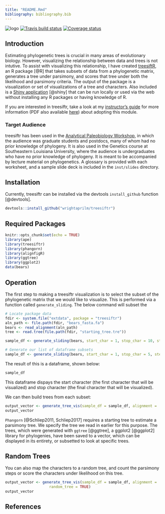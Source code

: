 ```yaml
---
title: "README.Rmd"
bibliography: bibliography.bib
---
```

  ![logo](inst/images/treesiftR.png)
  [![Travis build status](https://travis-ci.org/wrightaprilm/treesiftr.svg?branch=master)](https://travis-ci.org/wrightaprilm/treesiftr)
    [![Coverage status](https://codecov.io/gh/wrightaprilm/treesiftr/branch/master/graph/badge.svg)](https://codecov.io/github/wrightaprilm/treesiftr?branch=master)

## Introduction

Estimating phylogenetic trees is crucial in many areas of evolutionary biology.
However, visualizing the relationship between data and trees is not intutive. To assist with visualizing this relationship, I have created [treesiftR](https://wrightaprilm.github.io/treesiftr/), 
an R package [@R] that takes subsets of data from a phylogenetic matrix, generates a tree under parsimony, and scores that tree under both the likelihood and parsimony criteria. The output of the package is a visualization or set of visualizations of a tree and characters. Also included is a [Shiny application](https://wrightaprilm.shinyapps.io/treesiftr_app/) [@shiny] that can be run locally or used via the web without installing any R packages or having knowledge of R. 

If you are interested in treesiftr, take a look at my [instructor's
guide](https://wrightaprilm.github.io/treesiftr/articles/00-Instructor-Guide.html) 
for more information (PDF also available [here](https://github.com/wrightaprilm/treesiftr/blob/master/vignettes/00-Instuctor-Guide.pdf)) about adopting this module.

### Target Audience

treesiftr has been used in the [Analytical Paleobiology Workshop](http://www.analytical.palaeobiology.de/), in which the audience was graduate students and postdocs, many of whom had no prior knowledge of phylogeny. It is also
used in the Genetics course at Southeastern Louisiana University, where the audience 
is undergraduates who have no prior knowledge of phylogeny. It is meant to be 
accompanied by lecture material on phylogenetics. A glossary is provided with each 
worksheet, and a sample slide deck is included in the `inst/slides` directory.

## Installation 

Currently, treesiftr can be installed via the devtools ```install_github```
function [@devtools]. 

```r
devtools::install_github("wrightaprilm/treesiftr")
```

## Required Packages

```r
knitr::opts_chunk$set(echo = TRUE)
library(ape)
library(treesiftr)
library(phangorn)
library(alignfigR)
library(ggtree)
library(ggplot2)
data(bears)
```

## Operation

The first step to making a treesiftr visualization is to select the subset of 
the phylogenetic matrix that we would like to visualize. This is performed via a function called ```generate_sliding```. The below command will subset the  

```r
# Locate package data
fdir <- system.file("extdata", package = "treesiftr")
aln_path <- file.path(fdir, "bears_fasta.fa")
bears <- read_alignment(aln_path)
tree <- read.tree(file.path(fdir, "starting_tree.tre"))

sample_df <- generate_sliding(bears, start_char = 1, stop_char = 10, steps = 1)

# Generate our list of dataframe subsets
sample_df <- generate_sliding(bears, start_char = 1, stop_char = 5, steps = 1)
```

The result of this is a dataframe, shown below:

```r
sample_df
```
This dataframe dispays the start character (the first character that will be visualized) and stop character (the final character that will be visualized). 

We can then build trees from each subset:

```r
output_vector <- generate_tree_vis(sample_df = sample_df, alignment =                                                     aln_path, tree = tree, phy_mat = bears)
output_vector
```

`Phangorn` [@Schliep2011, Schliep2017] requires a starting tree to estimate a parsimony tree. We specify the tree we read in earlier for this purpose. The trees, which were generated with `ggtree` [@ggtree], a ggplot2 [@ggplot2] library for phylogenies, have been saved to a vector, which can be displayed in its entirety, or subsetted to look at specific trees.

## Random Trees

You can also map the characters to a random tree, and count the parsimony steps 
or score the characters under likelihood on this tree.


```r
output_vector <- generate_tree_vis(sample_df = sample_df, alignment =                                                    aln_path, tree = tree, phy_mat = bears,
                    random_tree = TRUE)
output_vector
```


## References
